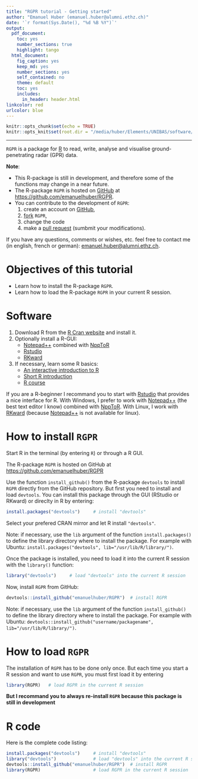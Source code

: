 ```yaml
---
title: "RGPR tutorial - Getting started"
author: "Emanuel Huber (emanuel.huber@alumni.ethz.ch)"
date: '`r format(Sys.Date(), "%d %B %Y")`'
output:
  pdf_document:
    toc: yes
    number_sections: true
    highlight: tango
  html_document:
    fig_caption: yes
    keep_md: yes
    number_sections: yes
    self_contained: no
    theme: default
    toc: yes
    includes:
      in_header: header.html
linkcolor: red
urlcolor: blue
---
```


```r
knitr::opts_chunk$set(echo = TRUE)
knitr::opts_knit$set(root.dir = "/media/huber/Elements/UNIBAS/software/codeR/package_RGPR/RGPR-gh-pages/2014_04_25_frenke") 
```

***

`RGPR` is a package for [R](https://cran.r-project.org/) to read, write, analyse and visualise ground-penetrating radar (GPR) data.
  

**Note**: 

* This R-package is still in development, and therefore some of the functions may change in a near future. 
* The R-package `RGPR` is hosted on [GitHub](https://github.com/) at [https://github.com/emanuelhuber/RGPR](https://github.com/emanuelhuber/RGPR). 
* You can contribute to the development of `RGPR`: 
    1. create an account on [GitHub](https://github.com/),
    2. [fork](https://guides.github.com/activities/forking/) `RGPR`, 
    3. change the code
    4. make a [pull request](https://guides.github.com/activities/forking/#making-a-pull-request) (sumbmit your modifications).

If you have any questions, comments or wishes, etc. feel free to contact me (in english, french or german): <emanuel.huber@alumni.ethz.ch>.

# Objectives of this tutorial

* Learn how to install the R-package `RGPR`.
* Learn how to load the R-package `RGPR` in your current R session.

<!--
In this tutorial the code snippets are in monospaced typewriter font like in the following example:
```r
1 + exp(1:10)
```

The R output are preceded by a double hash (`##`). The following R output is from the code snippet above.
```r
1 + exp(1:10)
```

Create a text file and save it with the `.R` extension (the extension for the R-script files). Then copy the code snippets into your R-script file and adapt them to your needs. To run the code in R, copy the code and paste it into the R console. You can also manually enter the code.

Don't hesitate to consult the help files and to search for help on the internet. For example, to see the help for the function `mean()`, enter:

```r
?mean    # open the help file related to the function mean()
```
--> 

# Software
1. Download R from the [R Cran website](http://cran.r-project.org) and install it.
2. Optionally install a R-GUI:
    * [Notepad++](https://notepad-plus-plus.org/) combined with [NppToR](https://sourceforge.net/projects/npptor/)
    * [Rstudio](https://www.rstudio.com/)
    * [RKward](https://rkward.kde.org/)
3. If necessary, learn some R basics:
    * [An interactive introduction to R](http://tryr.codeschool.com)
    * [Short R introduction](http://cran.r-project.org/doc/contrib/Torfs+Brauer-Short-R-Intro.pdf) 
    * [R course](http://www.rochester.edu/college/psc/thestarlab/help/rcourse/R-Course.pdf)
  
If you are a R-beginner I recommand you to start with [Rstudio](https://www.rstudio.com/) that provides a nice interface for R. With Windows, I prefer to work with [Notepad++](https://notepad-plus-plus.org/) (the best text editor I know) combined with [NppToR](https://sourceforge.net/projects/npptor/). With Linux, I work with [RKward](https://rkward.kde.org/) (because [Notepad++](https://notepad-plus-plus.org/) is not available for linux).
  
# How to install `RGPR`
Start R in the terminal (by entering `R`) or through a R GUI.

The R-package `RGPR` is hosted on GitHub at [https://github.com/emanuelhuber/RGPR](https://github.com/emanuelhuber/RGPR)

Use the function `install_github()` from the R-package `devtools` to install `RGPR` directly from the GitHub repository. But first you need to install and load `devtools`. You can install this package through the GUI (RStudio or RKward) or direclty in R by entering:

```r
install.packages("devtools")     # install "devtools"
```

Select your prefered CRAN mirror and let R install `"devtools"`.

Note: if necessary, use the `lib` argument of the function `install.packages()` to define the library directory where to install the package. 
For example with Ubuntu: `install.packages("devtools", lib="/usr/lib/R/library/")`.

Once the package is installed, you need to load it into the current R session with the `library()` function:

```r
library("devtools")     # load "devtools" into the current R session
```

Now, install `RGPR` from GitHub:
```r
devtools::install_github("emanuelhuber/RGPR")  # install RGPR
```
Note: if necessary, use the `lib` argument of the function `install_github()` to define the library directory where to install the package. 
For example with Ubuntu: `devtools::install_github("username/packagename", lib="/usr/lib/R/library/")`.

# How to load `RGPR`
The installation of `RGPR` has to be done only once. But each time you start a R session and want to use `RGPR`, you must first load it by entering

```r
library(RGPR)   # load RGPR in the current R session
```

**But I recommand you to always re-install `RGPR` because this package is still in development**

# R code

Here is the complete code listing:
```r
install.packages("devtools")     # install "devtools"
library("devtools")              # load "devtools" into the current R session
devtools::install_github("emanuelhuber/RGPR")  # install RGPR
library(RGPR)                    # load RGPR in the current R session
```
<!--
# Suggested file organisation
```
/name_of_survey   (put your R-script)
    /maps         (maps, sketches of the GPR survey)
    /processing   (the processed files)
    /rawGPR       (the raw data, never modify these files)
    /topo         (topographic data)
        /GPS            (GPS data, converted in shapefiles)
        /totalStation   (topographic data measured with a total station)
        /elevationGPR   (if available, 1 file for each GPR file containing
                         the x,y,z coordinates of every traces)
```
-->

